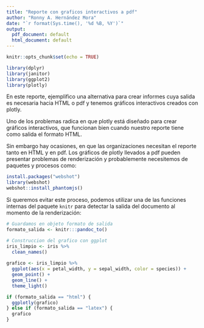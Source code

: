 ```yaml
---
title: "Reporte con graficos interactivos a pdf"
author: "Ronny A. Hernández Mora"
date: "`r format(Sys.time(), '%d %B, %Y')`"
output:
  pdf_document: default
  html_document: default
---
```


```r
knitr::opts_chunk$set(echo = TRUE)

library(dplyr)
library(janitor)
library(ggplot2)
library(plotly)
```

En este reporte, ejemplifico una alternativa para crear informes cuya salida
es necesaria hacia HTML o pdf y tenemos gráficos interactivos creados con
plotly.

Uno de los problemas radica en que plotly está diseñado para crear gráficos
interactivos, que funcionan bien cuando nuestro reporte tiene como salida el
formato HTML.

Sin embargo hay ocasiones, en que las organizaciones  necesitan el reporte
tanto en HTML y en pdf. Los gráficos de plotly llevados a pdf pueden presentar
problemas de renderización y probablemente necesitemos de paquetes y procesos
como:

```r
install.packages("webshot")
library(webshot)
webshot::install_phantomjs()
```

Si queremos evitar este proceso, podemos utilizar una de las funciones internas
del paquete `knitr` para detectar la salida del documento al momento de la
renderización:

```r
# Guardamos en objeto formato de salida
formato_salida <- knitr:::pandoc_to()

# Construccion del grafico con ggplot
iris_limpio <- iris %>% 
  clean_names()
  
grafico <- iris_limpio %>% 
  ggplot(aes(x = petal_width, y = sepal_width, color = species)) +
  geom_point() +
  geom_line() +
  theme_light()

if (formato_salida == "html") {
  ggplotly(grafico)
} else if (formato_salida == "latex") {
  grafico
}
```
